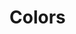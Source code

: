 
<Meta title="Design System/Colors" />

# Colors

<ColorPalette>
  <ColorItem title="theme.colors.primary" subtitle="Lightning Yellow" colors={[theme.colors.primary]} />
  <ColorItem title="theme.colors.metaPrimary" subtitle="Buttery White" colors={[theme.colors.metaPrimary]} />
  <ColorItem title="theme.colors.background" subtitle="White Lilac" colors={[theme.colors.background]} />
  <ColorItem title="theme.colors.danger" subtitle="Bittersweet" colors={[theme.colors.danger]} />
  <ColorItem title="theme.colors.text" subtitle="Rhino" colors={[theme.colors.text]} />
  <ColorItem title="theme.colors.metaText" subtitle="Rhino shade" colors={[theme.colors.metaText]} />
  <ColorItem title="theme.colors.clearBackground" subtitle="White" colors={[theme.colors.clearBackground]} />
  <ColorItem
    title="Monochrome"
    colors={[
      theme.colors.darkest,
      theme.colors.darker,
      theme.colors.dark,
      theme.colors.mediumdark,
      theme.colors.medium,
      theme.colors.mediumlight,
      theme.colors.light,
      theme.colors.lighter,
      theme.colors.lightest,
    ]}
  />
</ColorPalette>

